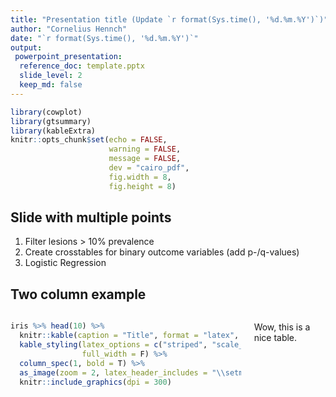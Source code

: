 ```yaml
---
title: "Presentation title (Update `r format(Sys.time(), '%d.%m.%Y')`)"
author: "Cornelius Hennch"
date: "`r format(Sys.time(), '%d.%m.%Y')`"
output: 
 powerpoint_presentation:
  reference_doc: template.pptx
  slide_level: 2
  keep_md: false
---
```


```r
library(cowplot)
library(gtsummary)
library(kableExtra)
knitr::opts_chunk$set(echo = FALSE, 
                      warning = FALSE,
                      message = FALSE,
                      dev = "cairo_pdf",
                      fig.width = 8, 
                      fig.height = 8)
```

## Slide with multiple points

1. Filter lesions > 10% prevalence
2. Create crosstables for binary outcome variables (add p-/q-values)
3. Logistic Regression

## Two column example

::::: {.columns}
::: {.column}

```r
iris %>% head(10) %>% 
  knitr::kable(caption = "Title", format = "latex", booktabs = T) %>%
  kable_styling(latex_options = c("striped", "scale_down"), 
                full_width = F) %>% 
  column_spec(1, bold = T) %>%
  as_image(zoom = 2, latex_header_includes = "\\setmainfont{Arial}") %>% 
  knitr::include_graphics(dpi = 300)

```

::: 

::: {.column}

Wow, this is a nice table.

:::
:::::


<!---

## Column template
::::: {.columns}
::: {.column}

:::

::: {.column}

:::
:::::

--->
